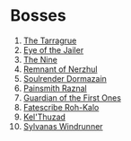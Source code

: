 # Bosses

1. [The Tarragrue](/bosses/the-tarragrue)
2. [Eye of the Jailer](/bosses/eye-of-the-jailer)
3. [The Nine](/bosses/the-nine)
4. [Remnant of Nerzhul](/bosses/remnant-of-nerzhul)
5. [Soulrender Dormazain](/bosses/soulrender-dormazain)
6. [Painsmith Raznal](/bosses/painsmith-raznal)
7. [Guardian of the First Ones](/bosses/guardian-of-the-first-ones)
8. [Fatescribe Roh-Kalo](/bosses/fatescribe-roh-kalo)
9. [Kel'Thuzad](/bosses/kelthuzad)
10. [Sylvanas Windrunner](/bosses/sylvanas-windrunner)